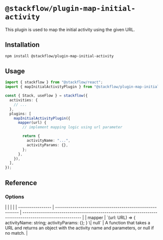 
# `@stackflow/plugin-map-initial-activity`

This plugin is used to map the initial activity using the given URL.

## Installation

```bash npm2bun copy
npm install @stackflow/plugin-map-initial-activity
```

## Usage

```ts
import { stackflow } from "@stackflow/react";
import { mapInitialActivityPlugin } from "@stackflow/plugin-map-initial-activity";

const { Stack, useFlow } = stackflow({
  activities: {
    // ...
  },
  plugins: [
    mapInitialActivityPlugin({
      mapper(url) {
        // implement mapping logic using url parameter

        return {
          activityName: "...",
          activityParams: {},
        };
      },
    }),
  ],
});
```

## Reference
### Options
<APITable>
|                   |                                                             |                                                                                                              |
| ----------------- | ----------------------------------------------------------- | ------------------------------------------------------------------------------------------------------------ |
| mapper            | `(url: URL) => { activityName: string; activityParams: {}; } \| null` | A function that takes a URL and returns an object with the activity name and parameters, or null if no match. |
</APITable>